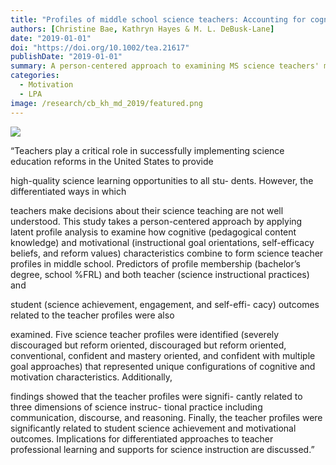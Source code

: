 ```yaml
---
title: "Profiles of middle school science teachers: Accounting for cognitive and motivational characteristics"
authors: [Christine Bae, Kathryn Hayes & M. L. DeBusk-Lane]
date: "2019-01-01"
doi: "https://doi.org/10.1002/tea.21617"
publishDate: "2019-01-01"
summary: A person-centered approach to examining MS science teachers' motivation.
categories:
  - Motivation
  - LPA
image: /research/cb_kh_md_2019/featured.png
---
```


![](featured.png){.image-fluid .mx-auto .d-block}


"Teachers play a critical role in successfully implementing
science education reforms in the United States to provide

high-quality science learning opportunities to all stu-
dents. However, the differentiated ways in which

teachers make decisions about their science teaching are
not well understood. This study takes a person-centered
approach by applying latent profile analysis to examine
how cognitive (pedagogical content knowledge) and
motivational (instructional goal orientations, self-efficacy
beliefs, and reform values) characteristics combine to
form science teacher profiles in middle school. Predictors
of profile membership (bachelor's degree, school %FRL)
and both teacher (science instructional practices) and

student (science achievement, engagement, and self-effi-
cacy) outcomes related to the teacher profiles were also

examined. Five science teacher profiles were identified
(severely discouraged but reform oriented, discouraged
but reform oriented, conventional, confident and
mastery oriented, and confident with multiple goal
approaches) that represented unique configurations of
cognitive and motivation characteristics. Additionally,

findings showed that the teacher profiles were signifi-
cantly related to three dimensions of science instruc-
tional practice including communication, discourse, and reasoning. Finally, the teacher profiles were significantly
related to student science achievement and motivational
outcomes. Implications for differentiated approaches to
teacher professional learning and supports for science
instruction are discussed."
